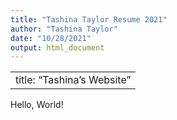 ```yaml
---
title: "Tashina Taylor Resume 2021"
author: "Tashina Taylor"
date: "10/28/2021"
output: html_document
---
```

---
title: "Tashina's Website"
---

Hello, World!

